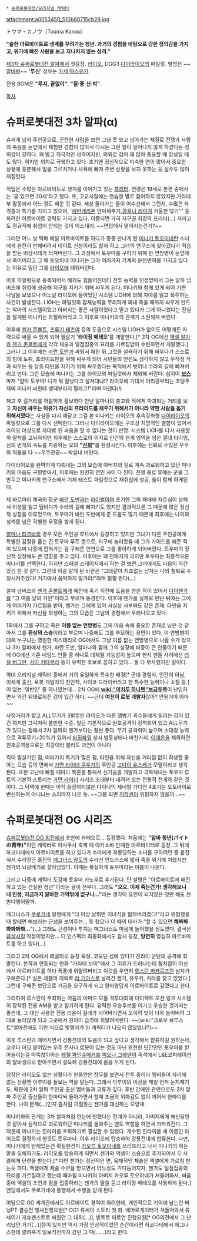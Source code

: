  * [[슈퍼로봇대전/오리지널 캐릭터]]
attachment:a0053450_510b80715cb29.jpg

トウマ・カノウ（Touma Kanou） 

'''"숱한 아르바이트로 생계를 꾸려가는 청년. 과거의 경험을 바탕으로 강한 정의감을 가지고, 위기에 빠진 사람을 보고 지나치지 않는 성격."''' 

[[제3차 슈퍼로봇대전 알파]]에서 첫등장. [[라이오]], DGG3 [[다이라이오]]의 파일럿. 별명은 ~~[http://gomdol1012.egloos.com/4994705 알바왕]~~ ''''투신'''' 성우는 [[카세 야스유키]].

전용 BGM은 '''"투지, 끝없이"''', '''"질·풍·신·뢰"'''.

[[목차]]
= 슈퍼로봇대전 3차 알파(α) =
슈퍼계 남자 주인공으로, 곤란한 사람을 보면 그냥 못 보고 넘어가는 체질로 전쟁과 사람의 죽음을 눈앞에서 체험한 경험이 많아서 다시는 그런 일이 일어나지 않게 하겠다는 정의감이 강하다. 꽤 밝고 적극적인 성격이지만, 의외로 겁이 꽤 많아 중요할 때 망설일 때도 많다. 하지만 의지로 극복하고 있다. 초기엔 정신적으로 미숙한 면이 많아서 중요한 상황에 흥분해서 일을 그르치거나 사욕에 빠져 주변 상황을 보지 못하는 등 실수도 많이 저질렀다.

직업은 수많은 아르바이트로 생계를 이어가고 있는 [[프리터]]. 연령은 19세로 본편 중에서는 '곧 있으면 20세'라고 했다. 또, 고교시절에는 연습엔 별로 참여하지 않았지만 가라데 부 활동에서 어느 정도 배운 것 같다. 세상 돌아가는 꼴이 어수선해서 그런지, 수많은 자격증과 특기를 가지고 있으며, '[[에반게리온]] 안마해주기''', '''[[콜로니 레이저]] 거울판 닦기''' 등 화려한 아르바이트 경력도 가지고 있다. 이쯤되면 가히 지구권 최강의 프리터(…) 저러고도 정규직에 취업이 안되는 것이 미스테리. ~~면접에서 떨어지는건가?~~

그러던 어느 날 택배 배달 아르바이트를 하다가 종종 만나게 된 [[미나키 토오미네]]란 소녀에게 완전히 반해버려서 데이트 신청이라도 할까 하고 그녀의 연구소에 찾아갔다가 적습을 받는 비상사태가 터져버린다. 그 과정에서 토우마를 구하기 위해 한 연방병이 눈앞에서 죽어버리고 그 때 토오미네 미나키는 그가 여러가지 기계의 운전면허를 가지고 있다는 이유로 일단 그를 [[라이오]]에 태워버린다.

이후 파일럿으로 등록되어서 해제도 힘들어진데다 전투 능력을 인정받아서 그는 알파 넘버즈에 취업에 성공해 지구를 지키기 위해 싸우게 된다. 미나키와 함께 있게 되어 기쁜 나날을 보냈으나 어느날 라이오에 들어있던 시스템 LIOH에 의해 자아를 잃고 폭주하는 사건이 발생한다. LIOH는 파일럿의 잠재능력을 무리하게 짜내 죽을 때까지 싸우게 만드는 악마의 시스템이었고 아버지는 좋은 사람이었다고 믿고 있다가 그게 아니었다는 진실을 알게된 미나키는 좌절해버리고 그 이후로 미나키와의 관계가 소원해져 버린다.

이후에 [[젠가 존볼트]], [[츠루기 테츠야]] 등의 도움으로 시스템 LIOH가 없이도 어떻게든 자력으로 싸울 수 있게 되어 필살기 ''''라이징 메테오''''를 개발한다.[* 2차 OG에선 [[액셀 알마]]와 [[젠가 존볼트]]에게 각각 체술과 일점집중의 묘리를 가르침받아 수련하면서 개발했다.] 그러나 그 이후에는 [[바란 도반]]과 싸워서 패한 뒤 그것을 설욕하기 위해 싸우다가 스스로의 힘에 도취, 프라이드만을 위해 싸우게 되어 시민들의 안전도 생각하지 않고 무작정 적과 싸우는 등 당초 타인을 지키기 위해 싸우겠다는 목적에서 벗어나 수라의 길에 빠져버리고 만다. 그런 모습에 미나키는 그를 라이오의 파일럿에서 제외해 버린다. 심지어 '''[[보스]]'''마저 "얌마 토우마! 니가 뭐 잘났다고 설쳐대냐!? 라이오에 기대서 어리광부리는 초딩주제에 미나키 씨한테 생때부리지 말라고!"라며 까댄다(!)

해고 후 길거리를 허탈하게 활보하다 만난 알마나의 충고와 적에게 파괴되는 거리를 보고 '''자신이 싸우는 이유가 자신의 프라이드를 채우기 위해서가 아니라 약한 사람을 돕기 위해서였다'''는 사실을 다시 깨닫고 그걸 본 미나키는 라이오의 후속강화형 [[다이라이오]]의 파일럿으로 그를 다시 선택한다. 그러나 다이라이오에는 구조상 치명적인 결함이 있어서 라이오 이상으로 제대로 된 싸움을 할 수 없다는 것이 판명. 시스템 LIOH를 다시 사용할까 말까를 고뇌하지만 최후에는 스스로의 의지로 인간의 한계 영역을 넘은 절대 타이밍, 신의 번개의 속도를 자랑하는 오의 '''"[[신뢰]]"'''를 완성시킨다. 이후에는 신뢰로 수많은 우주의 적들을 다 ~~우주관광~~ 박살내 버린다.

다이라이오를 완벽하게 다뤄내는 그의 모습에 아버지의 일로 계속 괴로워하고 있던 미나키의 마음도 구원받아서, 이후에는 완전히 연인 사이 다 된다. 전쟁 종료 후에는 군을 그만두고 미나키의 연구소에서 기체 테스트 파일럿으로 재취업에 성공, 둘이 함께 하게된다. 

제 바르마리 제국의 장군 [[바란 도반]]과는 [[라이벌]]이며 초기엔 그의 패배에 자존심이 상해서 이성을 잃고 덤비다가 수라의 길에 빠지기도 했지만 결과적으론 그 때문에 많은 정신적 성장을 이루었으며, 토우마가 바란 도반에게 준 도움도 많기 때문에 최후에는 나이와 성계를 넘은 각별한 우정을 쌓게 된다.

[[알마나 티크바]]의 경우 모든 주인공 루트에서 등장하고 있지만 그녀가 다른 주인공에게 특별한 감정을 품는 건 토우마 루트 뿐으로, 지구에 놀러왔을 때 그가 가이드를 해준 적이 있으며 나중에 잡혀가는 걸 구해준 인연으로 그를 좋아하게 되어버렸다. 토우마의 정신적 성장에도 큰 영향을 주고 있다. 이후에는 꽤 친해지게 괴지만 토우마는 최종적으론 미나키를 선택한다. 하지만 스페셜 스테이지에서 하는 걸 보면 그녀에게도 마음이 약간 있긴 한 것 같다. 그런데 이걸 알게 된 바란은 "그대같이 지조없는 남자는 나의 철퇴로 수정시켜주겠다! 거기에서 꼼짝하지 말거라!"라며 펄펄 뛴다(…)

알파 넘버즈와 [[젠가 존볼트]]에게 예전에 죽기 직전에 도움을 받은 적이 있어서 [[다이젠가]]를 "그 여름 날의 거인"이라고 부르며 동경한다. 이후에 젠가를 실제로 만난 뒤에는 그에게 여러가지 가르침을 받아, 젠가는 그에게 있어 사실상 사부와도 같은 존재. 타인을 지키기 위해서 자신을 희생하는 그의 모습은 그날의 경험에서 우러나오고 있다.

1화에서 그를 구하고 죽은 '''이름 없는 연방병'''도 그의 마음 속에 중요한 존재로 남은 것 같아서 그를 '''환상의 스승'''이라고 부르며 나중에도 그를 추모하는 장면이 있다. 이 연방병이 대체 누구냐는 영원한 미스테리로 OG에서도 그냥 이름 없는 연방병으로 나올 수가 있으나 3차 알파에서 젠가, 바란 도반, 알마나와 함께 그의 성장에 비중이 큰 인물이기 때문에 OG에선 기존 네임드 인물 중 하나로 대체될 가능성이 높으며 현지 팬들 사이에선 [[러셀 버그만]], [[카이 키타무라]] 등이 유력한 후보로 꼽히고 있다… 둘 다 무사했지만 말이다.

역대 오리지널 캐릭터 중에서 거의 유일하게 특수한 배경[* 군대 경험자, 인간이 아님, 이세계 출신, 로봇 개발자의 친인척, 사이코 드라이버라고 한 특수한 능력이나 소질 등.]이 없는 '일반인' 중 하나였는데… 2차 OG에 '''[[wiki:"미치루 하나텐"보급두목]]'''이 난입하면서 약간 위태로워진 감이 있긴 하다. ~~근데 '''여친이 로봇 개발자'''잖아? 안될거야 아마~~

사정거리가 짧고 ALL무기가 3발뿐인 라이오가 다른 맵병기 괴수들에게 밀리는 감이 있긴 하지만 그럭저럭 쓸만한 수준. 일단 기본적으로 원호공격이 장착되어 있고 ALL무기가 있다는 점에서 2차 알파의 젠가보다는 훨씬 좋다. 무기 공격력이 높으며 소대장 능력으로 격투무기+20%가 있어서 [[마징파워]] 상시 발동상태나 마찬가지. [[이데온]]을 제외하면 원호공격용으로는 최강이라 불러도 과언이 아니다.

킥이 필살기인 점, 여러가지 특기가 많은 점, 타인을 위해 자신을 거리낌 없이 희생할 줄 아는 모습 등의 면에서 [[가면 라이더 쿠우가]]의 주인공 [[고다이 유스케]]가 모델이라고 생각된다. 또한 고난에 빠질 때마다 특훈을 통해서 신기술을 개발하고 극복해내는 토우마 루트의 기본적 스토리는 [[가면 라이더]] 시리즈 초대부터 내려져 오는 전통적 전개와 같은 것이다. 그 덕택에 한때는 아직 등장하지않은 다이나믹 제네럴 가디언 4호기는 오토바이로 변신하는게 아니냐는 소리마저 나온 듯. ~~그쯤 되면 [[저작권]]이 위험하지 않을까…~~

= 슈퍼로봇대전 OG 시리즈 =
[[슈퍼로봇대전 OG 외전]]에서 초반에 카메오로... 등장했다. 처음에는 '''"알바 청년(バイトの靑年)"'''이란 캐릭터로 아사쿠사 축제 때 야키소바 판매원 아르바이터로 등장. 그 뒤에 하코다테에서 아르바이트를 하고 있다가 수라에게 희롱당하는 소녀를 구하려던 중 붙잡혀서 수라장군 중진의 [[매그너스 알도]]의 수라신 안드라스에 밟혀 죽을 위기에 처했지만 젠가의 뇌광베기로 살아남았다. 이때는 확실하게 토우마라는 이름이 나온다. 

그리고 나중에 캐릭터 도감에 토우마 카노우로 추가된다. 단 설명은 "아르바이트에 매진하고 있는 건실한 청년"이라는 글이 전부다. 그래도 '''"으으. 이제 죽는건가! 생각해보니 내 인생, 지금까지 알바한 기억밖에 없구나…"'''라는 생각이 유언이 되지않은 것만 해도 천만다행이랄까.

매그너스가 [[쿠로가네]] 일행에게 "더 이상 날뛰면 이녀석을 밟아버리겠다!"라고 위협했을 때 할테면 해보라는 [[근성]]을 보여주는… 듯 했으나 이 때의 대사가 "할 수 있으면 '''해봐봐봐봐봐봐…'''"(…) 그래도 근성이나 투지는 매그너스도 마음에 들어했을 정도였다. 결국은 [[끔살]]시킬 작정이었지만… 디 인스펙터 최종화에서도 잠시 등장, '''당연히''' 열심히 아르바이트를 하고 있다(…)

그리고 2차 OG에서 레귤러로 등장 확정. 코모딘 섬에 있다가 진라이 군단의 공격에 휘말린다. 본작과 연동되는 만화 "가라데 보이"에서 그 이유가 드러나는데 참치잡이 어선에서 아르바이트를 하다 폭풍에 휘말려버리고 이것을 우연히 [[루스란 마카로프]]란 남자가 구해준다.[* 실은 레첼의 의뢰로 [[라 기아스]]로 날라간 젠거, 유우키, 카라를 찾고 있었다.] 그런데 구해준 보답으로 거금을 요구하게 되고 알바왕답게 아르바이트로 갚겠다고 한다.

그리하여 루스란이 주최하는 어둠의 아머드 모듈 격투대회에 다이렉트 모션 링크 시스템이 장착된 전용 AM을 받고 참가하게 된다. 유력한 우승후보를 이기고 우승한 것까지는 좋은데, 그 대신 사용한 전용 리온이 걸레가 되어버리면서 오히려 빚이 더욱 늘어버려 그대로 눌러앉게 되고 그곳에서 진라이 습격에 휘말려버린다. ~~[wiki:"크로우 브루스트"얼마전에도 이런 식으로 빚쟁이가 된 캐릭터가 나오지 않았었나?]~~

이후 루스란과 헤어지면서 강룡전대의 도움이 되고 싶다고 생각해서 합류하길 원하는데, 코우타 마냥 붙어있는 우주 전사나 로봇이 있는 것도 아닌 완전한 민간인인 토우마를 받아들이는걸 마뜩찮아하는 [[레첼 파인슈메커]]를 [[피오나 그레덴]]이 즉석에서 L&E코퍼레이션의 알바생으로 받아주면서 설득해 강룡전대에 몸을 두게 된다. 

당장은 라이오도 없는 상황이라 한동안은 잡무를 보면서 전투 중이라 멤버들이 자리에 없는 상황엔 이루이를 돌보는 역을 맡는다. 그래서 이루이의 이상을 제일 먼저 눈치채기도. 때문에 2차 알파 주인공 출신 멤버들과 교류가 깊다. 후반 간에덴 관련으로도 2차 알파 주인공 출신들이 한마디씩 돌아가면서 할때 조금의 위화감도 없이 끼어서 한마디를 한다. 나이 문제(...)인지 좀처럼 끼질않는 젠가를 대신하는 모양새. 

미나키와의 관계는 3차 알파처럼 한눈에 반했다는 전개가 아니라, 아버지에게 배신당한것 같아서 심적으로 괴로워하던 미나키를 돌봐주는 멘토 역할을 하면서 가까워진다. 그 덕분에 미나키는 진라이를 포획하기로 결심할 수 있었다. 개수된 진라이를 새 이름인 라이오로 결정하게 한것도 토우마다. 이후 라이오에 탑승하여 강룡전대에 합류한다. 다만, 미나키에게 반해있는건 확실한건지 [[카오루 토오미네]]를 쓰러뜨리고 나서 미나키의 하는 말을 오해하기도. 라이오를 탑승하게 되면서 젠가와 액셀이 스승으로 추가되어서 두 사람에게 단련을 받는다.[* 다만 젠가는 정신적인 면, 육체적인 체술은 액셀에게 가르침 받는듯 하다. 액셀에게 체술 수련을 받으면서 어느정도 가다듬어지자, 젠가도 일점집중의 묘리를 가르칠려고 했는데 때마침 미나키의 아버지 카오루 토오미네가 쳐들어와서, 싸움 중에 액셀의 조언과 힘을 집중하라는 젠가의 말을 듣고 라이징 메테오를 사용하게 된다.] 엔딩에서도 쿠로가네에 동행해서 수행을 받게 된다.

여담으로 OG 세계관에서도 아르바이트 경력이 화려한데, 개인적으로 기억에 남는건 버닝PT 결승전 행사진행요원[* OG1 류세이 스토리 첫 화. 에어로게이터가 쳐들어와서 류세이가 게슈펜스트로 싸웠던 그 대회(…)], 발토르 피로연 진행요원[* OG외전에서 그 난리났던 거기(…)]등이 있지만 역시 가장 인상적이었던 순간이라면 하코다테에서 매그나스한테 깔려죽기 일보직전까지 갔던 그 때(……)라고 한다.
